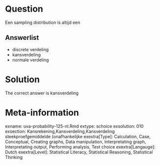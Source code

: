 Question
========

Een sampling distribution is altijd een 

Answerlist
----------
* discrete verdeling
* kansverdeling
* normale verdeling

Solution
========

The correct answer is  kansverdeling 

Meta-information
================
exname: uva-probability-125-nl.Rmd 
extype: schoice 
exsolution: 010 
exsection: Kansrekening,Kansverdeling,Kansverdeling steekproefgemiddelde (onafhankelijke 
exextra[Type]: Calculation, Case, Conceptual, Creating graphs, Data manipulation, Interpretating graph, Interpretating output, Performing analysis, Test choice 
exextra[Langauge]: Dutch 
exextra[Level]: Statistical Literacy, Statistical Reasoning, Statistical Thinking 
